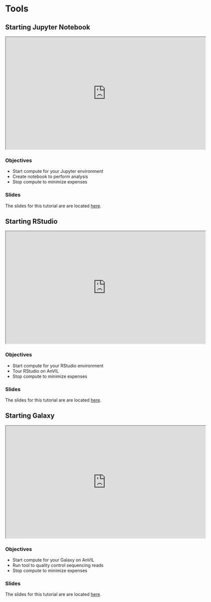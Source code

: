 # Tools

## Starting Jupyter Notebook

<iframe src="https://drive.google.com/file/d/1ZhPYFy4zuAHhPhF6T4pUgSReBmPJM-wg/preview" width="640" height="360" allow="autoplay"></iframe>

### Objectives

- Start compute for your Jupyter environment
- Create notebook to perform analysis
- Stop compute to minimize expenses

### Slides

The slides for this tutorial are are located [here](https://docs.google.com/presentation/d/1GYUP874Qd7K3S0Ls6iWY_M4jywpRb53qw0f78OBCFwk).

## Starting RStudio

<iframe src="https://drive.google.com/file/d/1v72ZG8JIRDUaewFQgGfcCO_qoM4eYmYX/preview" width="640" height="360" allow="autoplay"></iframe>

### Objectives

- Start compute for your RStudio environment
- Tour RStudio on AnVIL
- Stop compute to minimize expenses

### Slides

The slides for this tutorial are are located [here](https://docs.google.com/presentation/d/1eypYLLqD11-NwHLs4adGpcuSB07dYEJfAaALSMvgzqw).

## Starting Galaxy

<iframe src="https://drive.google.com/file/d/16QEY8x-gBsUkKEeO3w_H-I4SLIBPloXd/preview" width="640" height="360" allow="autoplay"></iframe>

### Objectives

- Start compute for your Galaxy on AnVIL
- Run tool to quality control sequencing reads
- Stop compute to minimize expenses

### Slides

The slides for this tutorial are are located [here](https://docs.google.com/presentation/d/1yYCg4cPVBMMDghT17B4XzROieqyMH99Ex9nMm_Scm9Q).
